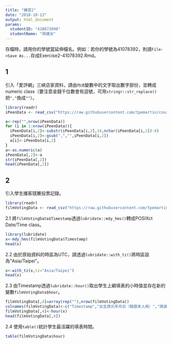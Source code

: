 ```yaml
---
title: "練習2"
date: "2018-10-13"
output: html_document
params:
  studentID: "410672098"
  studentName: "周婕汝"
---
```

存檔時，請用你的學號當延伸檔名。例如：若你的學號為41078392，則請`File->Save As...`存成Exercise2-41078392.Rmd。

## 1
引入「愛評網」三峽店家資料，請由`均消`變數中的文字取出數字部份，並轉成numeric class（要注意金錢千位數會有逗號，可用`stringr::str_replace()`把`","`換成`""`）。

```r
library(readr)
iPeenData <- read_csv("https://raw.githubusercontent.com/tpemartin/course-107-1-programming-for-data-science/master/data/iPeenData.csv")
```

```r
a<-rep("",nrow(iPeenData))
for (i in 1:nrow(iPeenData)){
  iPeenData[i,2]<-substr(iPeenData[i,2],14,nchar(iPeenData[i,2])-8)
  iPeenData[i,2]<-gsub(",","",iPeenData[i,2])
  a[i]<-iPeenData[i,2]
}
a<-as.numeric(a)
iPeenData[,2]<-a
str(iPeenData[,2])
head(iPeenData[,2])
```

## 2 
引入學生播客競賽投票記錄。

```r
library(readr)
filmVotingData <- read_csv("https://raw.githubusercontent.com/tpemartin/course-107-1-programming-for-data-science/master/data/%E7%AC%AC%E4%B8%89%E5%B1%86%E7%B6%93%E6%BF%9F%E6%92%AD%E5%AE%A2%E7%AB%B6%E8%B3%BD%E5%8F%83%E8%B3%BD%E4%BD%9C%E5%93%81%E6%8A%95%E7%A5%A8%E7%B5%90%E6%9E%9C%E6%A8%A3%E6%9C%AC%20-%20Sheet1.csv")
```

2.1 將`filmVotingData$Timestamp`透過`lubridate::mdy_hms()`轉成POSIXct Date/Time class。

```r
library(lubridate)
x<-mdy_hms(filmVotingData$Timestamp)
head(x)
```

2.2 由於原始資料的時區為UTC，請透過`lubridate::with_tz()`將時區設為"Asia/Taipei"。

```r
x<-with_tz(x,tz="Asia/Taipei")
head(x)
```

2.3 由Timestamp透過`lubridate::hour()`取出學生上網填表的小時值並存在新的變數`filmVotingData$hour`。  

```r
filmVotingData[,4]=array(rep(""),nrow(filmVotingData))
colnames(filmVotingData)<-c("Timestamp","出生西元年月日（驗證本人用）","請選擇你最喜歡的影片二部","hour")
filmVotingData[,4]<-hour(x)
head(filmVotingData[,4])
```

2.4 使用`table()`統計學生最活躍的填表時間。

```r
table(filmVotingData$hour)
```

